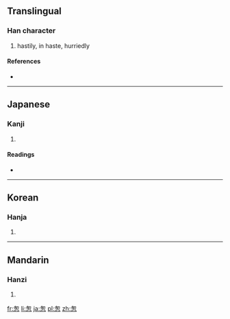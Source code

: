 {{also|匆}}
==Translingual==

===Han character===
{{Han char|rn=61|rad=心|as=05|sn=9|four=|canj=心大心 (PKP)}}

# hastily, in haste, hurriedly

====References====
* {{Han ref|kx=0382.210|dkj=10494|dj=0712.110|hdz=42281.060|uh=6031|ud=24625}}

----

==Japanese==

===Kanji===
{{ja-kanji|grade=|rs=心05}}

# {{defn|Japanese|sort=心05}}

====Readings====
* {{ja-readings|on=[[そう]] (sō), [[す]] (su)|kun=[[にわか]] (niwaka)}}

----

==Korean==

===Hanja===
{{ko-hanja|hangeul=총|eumhun=|rv=chong|mr=ch'ong|y=chong}}

# {{defn|Korean|sort=心05}}

----

==Mandarin==

===Hanzi===
{{cmn-hanzi|pin=[[cōng]] ([[cong1]])|wg=ts'ung<sup>1</sup>}}

# {{defn|Mandarin|sort=心05}}

[[fr:怱]]
[[li:怱]]
[[ja:怱]]
[[pl:怱]]
[[zh:怱]]